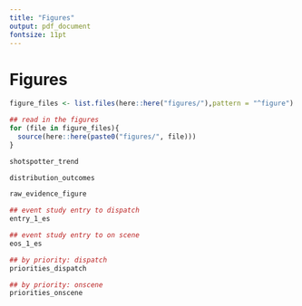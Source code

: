 ```yaml
---
title: "Figures"
output: pdf_document
fontsize: 11pt
---
```


<!-- ```{r, include=FALSE} -->
<!-- knitr::opts_chunk$set(echo = F, message = F, warning = F) -->
<!-- knitr::opts_knit$set(root.dir = rprojroot::find_rstudio_root_file()) -->
<!-- ``` -->

\FloatBarrier
# Figures

```r
figure_files <- list.files(here::here("figures/"),pattern = "^figure")

## read in the figures
for (file in figure_files){
  source(here::here(paste0("figures/", file)))
}
```



```{=latex}

\begin{figure}[t]
```
```r
shotspotter_trend
```
```{=latex}
\caption{Locations of the Universities Included in the Sample \label{shotspotter_trend}}
\textit{Note:} There are a total of 37 universities in the sample, five of which are private universities. Data on both geographic location and private/public entity are obtained from the Integrated Postsecondary Education Data System (IPEDS).
\end{figure}
```



```{=latex}

\begin{figure}[t]
```
```r
distribution_outcomes
```
```{=latex}
\caption{Locations of the Universities Included in the Sample \label{distribution_outcomes}}
\textit{Note:} There are a total of 37 universities in the sample, five of which are private universities. Data on both geographic location and private/public entity are obtained from the Integrated Postsecondary Education Data System (IPEDS).
\end{figure}
```



```{=latex}

\begin{figure}[t]
```
```r
raw_evidence_figure
```
```{=latex}
\caption{Locations of the Universities Included in the Sample \label{raw_evidence_figure}}
\textit{Note:} There are a total of 37 universities in the sample, five of which are private universities. Data on both geographic location and private/public entity are obtained from the Integrated Postsecondary Education Data System (IPEDS).
\end{figure}
```



```{=latex}

\begin{figure}[t]
```
```r
## event study entry to dispatch
entry_1_es
```
```{=latex}
\caption{Locations of the Universities Included in the Sample \label{entry_1_es}}
\textit{Note:} There are a total of 37 universities in the sample, five of which are private universities. Data on both geographic location and private/public entity are obtained from the Integrated Postsecondary Education Data System (IPEDS).
\end{figure}
```


```{=latex}

\begin{figure}[t]
```
```r
## event study entry to on scene
eos_1_es
```
```{=latex}
\caption{Locations of the Universities Included in the Sample \label{eos_1_es}}
\textit{Note:} There are a total of 37 universities in the sample, five of which are private universities. Data on both geographic location and private/public entity are obtained from the Integrated Postsecondary Education Data System (IPEDS).
\end{figure}
```



```{=latex}

\begin{figure}[t]
```
```r
## by priority: dispatch
priorities_dispatch
```
```{=latex}
\caption{Locations of the Universities Included in the Sample \label{priorities_dispatch}}
\textit{Note:} There are a total of 37 universities in the sample, five of which are private universities. Data on both geographic location and private/public entity are obtained from the Integrated Postsecondary Education Data System (IPEDS).
\end{figure}
```



```{=latex}

\begin{figure}[t]
```
```r
## by priority: onscene
priorities_onscene
```
```{=latex}
\caption{Locations of the Universities Included in the Sample \label{priorities_onscene}}
\textit{Note:} There are a total of 37 universities in the sample, five of which are private universities. Data on both geographic location and private/public entity are obtained from the Integrated Postsecondary Education Data System (IPEDS).
\end{figure}
```

